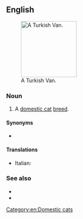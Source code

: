 ==English==
[[File:Turkish Van Example2.jpg|thumb|right|150px|A Turkish Van.]]
===Noun===
{{en-noun|head=[[Turkish]] [[van|Van]]}}

# A [[domestic cat]] [[breed]].

====Synonyms====
* {{l/en|Turkish Vankedisi}}

====Translations====
{{checktrans-top}}
* Italian: {{t-check|it|gatto Turkish Van}}
{{trans-bottom}}

===See also===
* {{pedia|Turkish Van}}
* {{commonslite|Category:Turkish Van}}

[[Category:en:Domestic cats]]